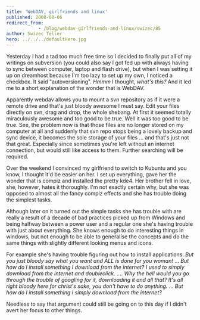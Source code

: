 ```yaml
---
title: 'WebDAV, girlfriends and linux'
published: 2008-08-06
redirect_from: 
            - /blog/webdav-girlfriends-and-linux/swizec/85
author: Swizec Teller
hero: ../../../defaultHero.jpg
---
```

Yesterday I had a tad too much free time so I decided to finally put all of my writings on subversion (you could also say I got fed up with always having to sync between computer, laptop and flash drive), but when I was setting it up on dreamhost because I'm too lazy to set up my own, I noticed a checkbox. It said "autoversioning". _Hmmm_ I thought, _what's this?_ And it led me to a short explanation of the wonder that is WebDAV.

Apparently webdav allows you to mount a svn repository as if it were a remote drive and that's just bloody awesome I must say. Edit your files directly on svn, drag and drop, the whole shebang. At first it seemed totally miraculously awesome and too good to be true. Well it was too good to be true. See, the problem now is that those files are no longer stored on my computer at all and suddenly that svn repo stops being a lovely backup and sync device, it becomes the sole storage of your files ... and that's just not that great. Especially since sometimes you're left without an internet connection, but would still like access to them. Further searching will be required.

Over the weekend I convinced my girlfriend to switch to Kubuntu and you know, I thought it'd be easier on her. I set up everything, gave her the wonder that is compiz and installed the pretty kde4. Her brother fell in love, she, however, hates it thoroughly. I'm not exactly certain why, but she was opposed to almost all the fancy compiz effects and she has trouble doing the simplest tasks.

Although later on it turned out the simple tasks she has trouble with are really a result of a decade of bad practices picked up from Windows and being halfway between a power user and a regular one she's having trouble with just about everything. She knows enough to do interesting things in windows, but not enough to be able to generalise the concepts and do the same things with slightly different looking menus and icons.

For example she's having trouble figuring out how to install applications. _But you just bloody say what you want and ALL is done for you woman!_ ... _But how do I install something I download from the internet? I used to simply download from the internet and doubleclick._ .... _Why the hell would you go through the trouble of googling for it, downloading it and all that? It's all right bloody here for christ's sake, you don't have to do anything._ ... _But how do I install something I simply download from the internet?_

Needless to say that argument could still be going on to this day if I didn't avert her focus to other things.